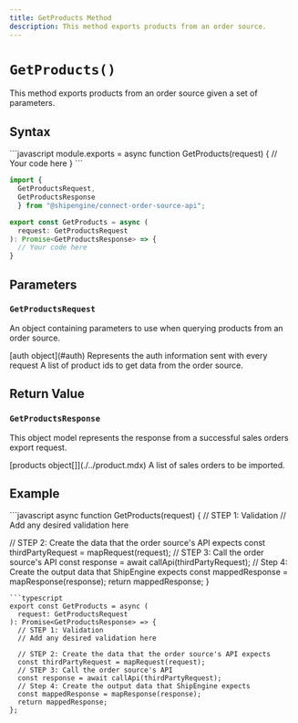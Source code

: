 ```yaml
---
title: GetProducts Method
description: This method exports products from an order source.
---
```


`GetProducts()`
===========================
This method exports products from an order source given a set of parameters.


Syntax
-----------------------------------------------
<CodeWrapper>
```javascript
module.exports = async function GetProducts(request) {
  // Your code here
}
```

```typescript
import {
  GetProductsRequest,
  GetProductsResponse
  } from "@shipengine/connect-order-source-api";

export const GetProducts = async (
  request: GetProductsRequest
): Promise<GetProductsResponse> => {
  // Your code here
}
```
</CodeWrapper>



Parameters
-----------------------------------------------

### `GetProductsRequest`
An object containing parameters to use when querying products from an order source.

<Reference>

  <Field name="auth" nullable={false}>
    <Type>
      [auth object](#auth)
    </Type>
    <Description>
      Represents the auth information sent with every request
    </Description>
  </Field>

  <Field name="product_ids" type="string[]" nullable={true}>
    <Description>
      A list of product ids to get data from the order source.
    </Description>
  </Field>

</Reference>



Return Value
-----------------------------------------------
### `GetProductsResponse`
This object model represents the response from a successful sales orders export request.

<Reference>

  <Field name="products" required={true}>
    <Type>
      [products object[]](./../product.mdx)
    </Type>
    <Description>
      A list of sales orders to be imported.
    </Description>
  </Field>

</Reference>

Example
-----------------------------------------------
<CodeWrapper>
```javascript
async function GetProducts(request) {
  // STEP 1: Validation
  // Add any desired validation here

  // STEP 2: Create the data that the order source's API expects
  const thirdPartyRequest = mapRequest(request);
  // STEP 3: Call the order source's API
  const response = await callApi(thirdPartyRequest);
  // Step 4: Create the output data that ShipEngine expects
  const mappedResponse = mapResponse(response);
  return mappedResponse;
}
```
```typescript
export const GetProducts = async (
  request: GetProductsRequest
): Promise<GetProductsResponse> => {
  // STEP 1: Validation
  // Add any desired validation here

  // STEP 2: Create the data that the order source's API expects
  const thirdPartyRequest = mapRequest(request);
  // STEP 3: Call the order source's API
  const response = await callApi(thirdPartyRequest);
  // Step 4: Create the output data that ShipEngine expects
  const mappedResponse = mapResponse(response);
  return mappedResponse;
};
```
</CodeWrapper>
